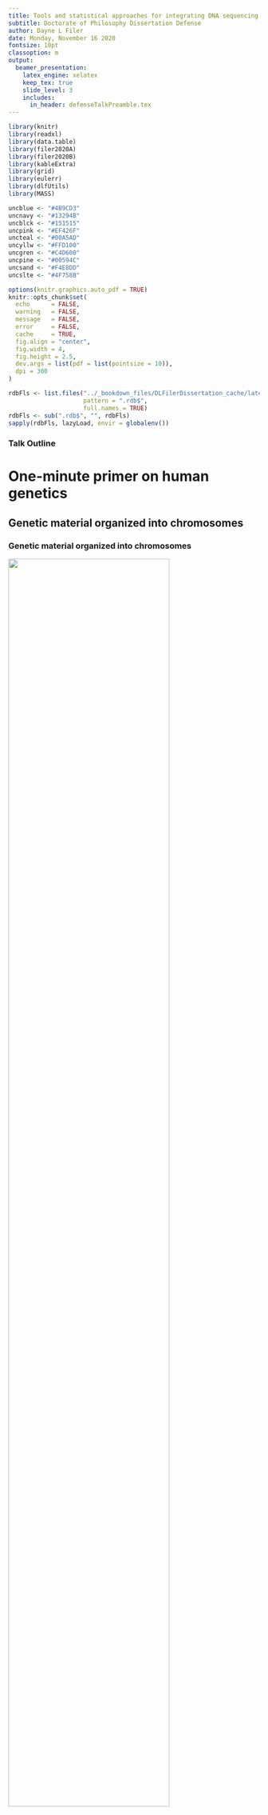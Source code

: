 ```yaml
---
title: Tools and statistical approaches for integrating DNA sequencing into clinical care
subtitle: Doctorate of Philosophy Dissertation Defense
author: Dayne L Filer
date: Monday, November 16 2020
fontsize: 10pt
classoption: m
output:
  beamer_presentation:
    latex_engine: xelatex
    keep_tex: true
    slide_level: 3
    includes:
      in_header: defenseTalkPreamble.tex
---
```


```r
library(knitr)
library(readxl)
library(data.table)
library(filer2020A)
library(filer2020B)
library(kableExtra)
library(grid)
library(eulerr)
library(dlfUtils)
library(MASS)

uncblue <- "#4B9CD3"
uncnavy <- "#13294B"
uncblck <- "#151515"
uncpink <- "#EF426F"
uncteal <- "#00A5AD"
uncyllw <- "#FFD100"
uncgren <- "#C4D600"
uncpine <- "#00594C"
uncsand <- "#F4E8DD"
uncslte <- "#4F758B"
```


```r
options(knitr.graphics.auto_pdf = TRUE)
knitr::opts_chunk$set(
  echo      = FALSE,
  warning   = FALSE,
  message   = FALSE,
  error     = FALSE,
  cache     = TRUE,
  fig.align = "center",
  fig.width = 4,
  fig.height = 2.5,
  dev.args = list(pdf = list(pointsize = 10)),
  dpi = 300
)
```

```r
rdbFls <- list.files("../_bookdown_files/DLFilerDissertation_cache/latex/", 
                     pattern = ".rdb$",
                     full.names = TRUE)
rdbFls <- sub(".rdb$", "", rdbFls)
sapply(rdbFls, lazyLoad, envir = globalenv())
```

### Talk Outline 

\label{maintoc}
\tableofcontents

# One-minute primer on human genetics

## Genetic material organized into chromosomes

### Genetic material organized into chromosomes

\centering
![](images/karyotype.jpg){width=80%}

\vfill
\tiny
(Image taken from NHGRI)

## Central dogma of molecular biology

### Central dogma of molecular biology

\centering
![](images/geneToPheno.png)

\vfill
\tiny
(Image taken from Khan Academy)

### Central dogma of molecular biology

\centering
![](images/centralDogma.png)

\vfill
\tiny
(Image taken from Khan Academy)

### Central dogma of molecular biology

\centering
![](images/humanCell.png){width=50%}

\vfill
\tiny
(Image taken from Khan Academy)

# Copy number variation in exome sequencing

## Background and motivation

### What is a copy number variant?

\centering
![](images/cnvExamples.pdf)

### Motivation

\centering
![](images/truty.png)

\bigskip

> Our analysis identified 2844 intragenic CNVs in 384 clinically tested genes. CNVs were observed in 1.9% of the entire cohort but in a disproportionately high fraction (9.8%) of individuals with a clinically significant result.

### Motivation

\centering

```r
truty <- as.data.table(read_xlsx("/Users/dayne/papers/truty2019aa00.xlsx"))
setnames(truty, gsub(" ", "_", names(truty)))
tdat <- truty[ , .N, by = .(CNV_size, Variant_type)]
tdat[CNV_size == "Whole gene", CNV_size := "wholeGene"]
tdat[CNV_size == "partialExon", CNV_size := "partExon"]
setkey(tdat, CNV_size)
ordr <- c("wholeGene", "multiExon", "singleExon", "partExon", "promoter")
tdat <- tdat[J(ordr)]

par(mfrow = c(1, 2), mar = c(6, 3, 3, 1))
ordr <- c("wholeGene", "multiExon", "singleExon", "partExon", "promoter")
barplot(tdat[Variant_type == "DEL", N],
        names.arg = ordr,
        las = 2,
        axes = FALSE,
        ylim = c(0, 1000),
        col = c("gray", rep(uncblue, 3), "gray"),
        border = NA)
axis(side = 2)
mtext(side = 3, line = 1.5, "Deletions", col = uncblue, font = 2)
barplot(tdat[Variant_type == "DUP", N],
        names.arg = ordr,
        las = 2,
        axes = FALSE,
        ylim = c(0, 1000),
        col = c("gray", rep(uncnavy, 3), "gray"),
        border = NA)
axis(side = 2)
mtext(side = 3, line = 1.5, "Duplications", col = uncnavy, font = 2)
```

## Better capturing the exome

### Why exome sequencing?

* Only 1-2% of our DNA codes for protein (exome)

* Sequencing only the exome is cost-efficient and easier to interpret

\bigskip

\centering
![](images/captureBubble.pdf){height=50%}

### Exon-to-exon capture variation

```r
data(subjectCounts)
exonCts <- subjectCounts[ , `IDT-IC;NCG_00169`]
exonCts <- pmin(exonCts, quantile(exonCts, 0.99, na.rm = TRUE))
par(mar = c(4, 1, 1, 1))
hist(exonCts, breaks = 50, col = uncblue, 
     border = NA, ann = FALSE, axes = FALSE)
title(xlab = "Counts per exon")
axis(side = 1)
```

### The current state-of-the-art: ExomeDepth

\centering
![](images/exomeDepth.png)
\raggedright

* ExomeDepth builds a comparative model based on the beta-binomial distribution

* Begins by finding highly-correlated samples to build a control vector

* Defaults to an expected CNV size of 50kb -- not expected to perform well for small (exon level) variation

### Can we better capture exomes?

\centering
![](images/multiCapture.pdf)

### Can we better capture exomes?

\centering

```r
kable(poolTbl[ , .(pool, capture, N, medExon, medTotal, rsdTotal)], 
      row.names = FALSE, 
      format.args = list(big.mark = ",", scientific = FALSE),
      booktabs = TRUE,
      escape = FALSE,
      linesep = "")
```

### Can we better capture exomes?

```r
pltAlpha0(a0tbl, mcCol = uncblue, icCol = uncnavy)
```

### Can we better capture exomes?

```r
aglPools <- c(sprintf("randNCG_%d", 1:5), "Pool1", "Pool2", "WGS", "SMA1", "SMA2")
with(mnvr[pool %in% aglPools], {
  pltMnVrCont(dat = as.data.table(as.list(environment())),
              grpVec = factor(pool, levels = aglPools),
              colVec = c(rep(uncnavy, 5), rep(uncblue, 5)),
              lgnd = FALSE)
})
```

### Can we better capture exomes?

```r
idtPools <- c("IDT-MC", "IDT-IC", "IDT-RR")
with(mnvr[pool %in% idtPools], {
  pltMnVrCont(dat = as.data.table(as.list(environment())),
              grpVec = factor(pool, levels = idtPools),
              colVec = c(uncblue, uncnavy, uncblue),
              lgnd = FALSE)
})
```

### Can we better capture exomes?

```r
pltSubjectStatByPool("nSelected", ylab = "Number of controls selected")
```

### Can we better capture exomes?

```r
pltSubjectStatByPool("propSelected", ylab = "Proportion of controls selected")
```

### Can we better capture exomes?

```r
pltSubjectStatByPool("overallPhi", ylab = "Overdispersion (phi)")
```

### Can we better capture exomes?

\bigskip
\centering\Huge\textcolor{uncnavy}{Yes!}

\bigskip
\raggedright\normalsize

#### We recommend

1. Multiplexing roughly 16 samples prior to exome capture

2. Checking for library balance prior to exome capture (from our limited data, we suggest RSD 30%)

## Novel copy number variant algorithm

### Can we better analyze exomes?

#### mcCNV algorithm

\medskip

1. Assumes multiplexed capture
2. Models observed counts using the negative binomial model
3. Uses a shrinkage estimator for the dispersion

\medskip

\hfill ![](images/mcCNV.png){width=30%}

### Can we better analyze exomes?

```r
pltStatCompare(xRes = procSimRes$ExomeDepthDefault, yRes = procSimRes$mcCNV,
               stat = "mcc", xlab = "ExomeDepth (default)", ylab = "mcCNV")
pltStatCompare(xRes = procSimRes$ExomeDepthBest, yRes = procSimRes$mcCNV,
               stat = "mcc", xlab = "ExomeDepth (correct)", ylab = "mcCNV")
```

### Can we better analyze exomes?

```r
pltStatCompare(xRes = procSimRes$ExomeDepthDefault, yRes = procSimRes$mcCNV,
               stat = "tpr", xlab = "ExomeDepth (default)", ylab = "mcCNV")
pltStatCompare(xRes = procSimRes$ExomeDepthBest, yRes = procSimRes$mcCNV,
               stat = "tpr", xlab = "ExomeDepth (correct)", ylab = "mcCNV")
```

### Can we better analyze exomes?

```r
pltStatCompare(xRes = procSimRes$ExomeDepthDefault, yRes = procSimRes$mcCNV,
               stat = "fdr", xlab = "ExomeDepth (default)", ylab = "mcCNV")
pltStatCompare(xRes = procSimRes$ExomeDepthBest, yRes = procSimRes$mcCNV,
               stat = "fdr", xlab = "ExomeDepth (correct)", ylab = "mcCNV")
```

### Can we better analyze exomes?

\centering
![](images/trost.png)
\raggedright

* Combines calls from two algorithms: ERDS and CNVnator

* Excludes repetitive and low-complexity regions (RCLRs)

* Followed their recommendations, and removed all exons overlapping their defined RLCRs

### Can we better analyze exomes?

\scriptsize

```r
kable(wgsCallBySbj,
      col.names = c("subject", rep(c("MC", "ED", "WG"), 3)),
      row.names = FALSE, 
      format.args = list(big.mark = ",", scientific = FALSE),
      booktabs = TRUE,
      linesep = "") %>%
  kable_classic() %>%
  add_header_above(c(" " = 1, "Total" = 3, "Duplications" = 3, "Deletions" = 3))
```

### Can we better analyze exomes?

\scriptsize

```r
predMetrics[ , typ := rep(c("ALL", "DUP", "DEL"), each = 4)]
predMetrics[ , set := ifelse(grepl("Sub", PredSet), "Sub", "Total")]
predMetrics[ , alg := ifelse(grepl("mc", PredSet), "MC", "ED")]
setcolorder(predMetrics, c("typ", "set", "alg"))
kable(predMetrics[ , .(typ, set, alg, MCC, TPR, FDR, PPV)],
      col.names = c(rep("", 3), "MCC", "TPR", "FDR", "PPV"),
      row.names = FALSE, 
      format.args = list(big.mark = ",", scientific = FALSE),
      booktabs = TRUE,
      linesep = "") %>%
  kable_classic() %>%
  collapse_rows(columns = 1:2, valign = "middle", latex_hline = "major") %>%
  row_spec(predMetrics[ , which(set == "Sub")], background = "gray85") %>%
  column_spec(1, background = "uncgray")
```

### Can we better analyze exomes?

```r
vennCol <- sapply(c(uncblue, uncnavy, "gray80"), col2alpha)
eulerr_options(fills = list(fill = vennCol), quantities = list(cex = 0.5))
plot(ctsSubDup, quantities = TRUE, labels = FALSE, main = "")
grid.text("DUPLICATIONS", x = 0.5, y = 0.9)
plot(ctsSubDel, quantities = TRUE, labels = FALSE, main = "")
grid.text("DELETIONS", x = 0.5, y = 0.9)
```

```r
par(mar = rep(0, 4))
plot.new()
legend("center", legend = c("MC", "ED", "WG"), 
       fill = vennCol, horiz = TRUE, bty = "n")
```

### Can we better analyze exomes?

\bigskip
\centering\Huge\textcolor{uncnavy}{Possibly...}

\bigskip
\raggedright\normalsize

* Found comparable performance overall to ExomeDepth

* However! We do not require prior information

\hfill ![](images/mcCNV.png){width=30%}

# Detecting fetal variation from cell-free DNA

## Background

### Cell-free DNA used for fetal genetic testing

\centering ![](images/lo.png)

\raggedright
#### Noninvasive testing can now detect:

* aneuploidy and large chromosomal deletions (>5Mb)

* autosomal dominant single-gene disorders

* autosomal recessive single-gene disorders using relative haplotype dosing (RHDO)

### Motivation

\centering

***No one has demonstrated accurate fetal genotyping from cell-free DNA without additional parental sequencing***

\bigskip\bigskip\raggedright

Fetal genotyping using only cell-free DNA would 

1. enable population-level screening for Mendelian disorders, allowing immediate neonatal management;

2. provide more targets for developing *in utero* therapies. 

### The two estimation problems

![](images/cellFreeDiagram.pdf)

### Estimating fetal fraction

Represent maternal and fetal genotype pairs with capital and lowercase letters, where 'A' and 'B' represent the major and minor alleles (e.g. 'AAab' represents the fetus uniquely heterozygous for the minor allele). Define the fetal fraction and PMAR as the random variables $F$ and $M$.

\begin{align}
\text{E}[M \rvert G = \text{AAab}, F = f] &= \frac{f}{2} \\
\text{E}[M \rvert G = \text{ABaa}, F = f] &= \frac{1 - f}{2} \\
\text{E}[M \rvert G = \text{ABab}, F = f] &= \frac{1}{2} \\
\text{E}[M \rvert G = \text{ABbb}, F = f] &= \frac{1 + f}{2} \\
\text{E}[M \rvert G = \text{BBab}, F = f] &= 1 - \frac{f}{2} 
\end{align}

### Estimating fetal fraction

```r
par(mar = rep(0, 4))
plot.new()
legend(x = grconvertX(0.5, from = "nfc"),
       y = grconvertY(0.5, from = "nfc"),
       legend = GenoMeta$name,
       horiz = TRUE,
       lwd = 4,
       col = GenoMeta$color,
       xjust = 0.5,
       yjust = 0.5,
       xpd = NA,
       bty = "n")
```

```r
pltExpMAF(250)
```

\centering ![](defense_files/figure-beamer/genoLgnd-1.pdf)

## Novel maternal-fetal genotyping algorithm

### Novel maternal-fetal genotyping algorithm

* Perform empirical Bayes EM routine to identify unique fetal heterozygosity

* Estimate fetal fraction as the median across all sites with fetal heterozygosity

* Estimate maternal-fetal genotypes as the maximal-likelihood given the fetal fraction estimate

## Shortcomings of noninvasive exome sequencing

### Applying genotyping algorithm to cell-free exome sequencing

\scriptsize

\begin{table}
\centering
\begin{tabular}[t]{ll>{\raggedright\arraybackslash}p{8em}>{\raggedright\arraybackslash}p{8em}rrrr}
\toprule
  & GA & Clinical findings & Genetic diagnosis & FF & Dep & \%Dup & \%Filt\\
\midrule
1 & 32w2d & 5 prior pregnancies affected with X-linked recessive Menke's syndrome & Menke's syndrome; del. ATP7A exon 1 & 0.117 & 241 & 42.80 & 21.96\\
2 & 24w5d & Fetal sonogram at 21w5d showed femoral bowing with shortened length (\textless3\% for GA) bilaterally & Osteogenesis imperfecta type VIII; P3H1 c.1120G\textgreater T (rs140468248) & 0.122 & 152 & 33.32 & 22.09\\
3 & 34w0d & Fetal sonogram at 19w0d showed bilateral club foot with bilateral upper limb arthrogryposis & None, to date, despite exome and genome sequencing of newborn & 0.169 & 330 & 53.67 & 32.65\\
\bottomrule
\end{tabular}
\end{table}

### Applying genotyping algorithm to cell-free exome sequencing

```r
with(gt[use & smp == "S1"], cfPltFreqHist(alt, udep, gtCall, ff = ff[1]))
title(ylab = "Case 1", line = 1)
```

\centering ![](defense_files/figure-beamer/genoLgnd-1.pdf)

### Applying genotyping algorithm to cell-free exome sequencing

```r
data(rs140468248)
data(GenoMeta)
with(gt[use & smp == "S2"], cfPltFreqHist(alt, udep, gtCall, ff = ff[1]))
oiCall <- gt[varid == rs140468248, gtCall]
oiPmar <- gt[varid == rs140468248, alt/(ref + alt)]
abline(v = oiPmar, col = GenoMeta$color[GenoMeta$name == oiCall])
text(x = oiPmar,
     y = grconvertY(0.75, "nfc"),
     "rs140468248",
     srt = 90,
     adj = c(0.5, 1.5),
     col = GenoMeta$color[GenoMeta$name == oiCall])
title(ylab = "Case 2", line = 1)
```

\centering ![](defense_files/figure-beamer/genoLgnd-1.pdf)

### Applying genotyping algorithm to cell-free exome sequencing

```r
with(gt[use & smp == "FES-0034-4"], cfPltFreqHist(alt, udep, gtCall, ff = ff[1]))
title(ylab = "Case 3", line = 1)
```

\centering ![](defense_files/figure-beamer/genoLgnd-1.pdf)

### Applying genotyping algorithm to cell-free exome sequencing

* In Case 3, we also have individual exome sequencing for the mother, father, and fetus

* Overall, we found a 50.91% genotyping accuracy

\bigskip

```r
kable(c3FetByCf[ , .(" " = "Fetal", " " = fet, `0/0`, `0/1`, `1/1`)], 
      row.names = FALSE,
      format.args = list(big.mark = ",", scientific = FALSE),
      booktabs = TRUE) %>%
  kable_classic() %>%
  collapse_rows(columns = 1, valign = "middle") %>%
  add_header_above(c(" " = 2, "Cell-free" = 3))
```

### Explaining the poor performance

```r
pltExpMAF(500)
```

### Explaining the poor performance

```r
pltMissclass()
```

### Does fragment length matter?

\centering ![](images/chan.png)

\bigskip

\centering ![](images/rabinowitz.png)

### Does fragment length matter?

```r
## Calculate density and ECDF for fragment read lengths
matDen <- density(c3MatFetReads[source == "maternal", isize])
fetDen <- density(c3MatFetReads[source == "fetal",    isize])
matCdf <- ecdf(c3MatFetReads[source == "maternal", isize])
fetCdf <- ecdf(c3MatFetReads[source == "fetal",    isize])

## Generate plots
par(mfrow = c(1, 2), oma = c(3, 0, 0, 0))
par(mar = c(4, 2, 1, 1))
plot.new()
plot.window(xlim = range(c(matDen$x, fetDen$x)), range(c(matDen$y, fetDen$y)))
lines(matDen, col = uncnavy, lwd = 2)
lines(fetDen, col = uncblue, lwd =2)
axis(side = 1)
title(xlab = "Fragment length")
title(ylab = "Density", line = 1)
par(mar = c(4, 4, 1, 1))
plot.new()
xv <- seq(50, 300, 1)
plot.window(xlim = range(xv), ylim = 0:1)
points(x = xv, y = matCdf(xv), col = uncnavy, lwd = 2, type = "l")
points(x = xv, y = fetCdf(xv), col = uncblue, lwd = 2, type = "l")
axis(side = 1)
axis(side = 2)
title(xlab = "Fragment length (insert size)",
      ylab = "Cumulative distribution")
legend(x = grconvertX(0.5, from = "ndc"),
       y = line2user(2, side = 1, outer = TRUE),
       legend = c("Maternal", "Fetal"),
       horiz = TRUE,
       lwd = 2,
       col = c(uncnavy, uncblue),
       xjust = 0.5,
       yjust = 0.5,
       xpd = NA,
       bty = "n")
```

### Does fragment length matter?

```r
gt[ , pmar := alt/(alt + ref)]
gt[ , sratio := sdep/adep]
pltSratioByPmar <- function(smpNm) {
  par(mar = c(4, 4, 2, 1))
  with(gt[gtCall == "AAab" & smp == smpNm], {
    plot(pmar ~ sratio,
         xlab = "Proportion < 140 bp",
         ylab = "PMAR",
         pch = 16,
         cex = 0.5,
         col = col2alpha('darkgray'),
         bty = "n")
  })
  with(gt[gtCall == "AAab" & smp == smpNm], {
    contour(kde2d(x = sratio, y = pmar, n = 500),
            nlevels = 25,
            add = TRUE,
            drawlabels = FALSE,
            col = uncnavy)
  })
}
pltSratioByPmar("S1")
title(main = "Case 1", line = 1)
pltSratioByPmar("S2")
title(main = "Case 2", line = 1)
pltSratioByPmar("FES-0034-4")
title(main = "Case 3", line = 1)
```

\bigskip

* Rabinowitz et al. found the difference in accuracy varied from -0.25% to 1.89% when using versus not using fragment length in their exome analyses.

* Correcting for fragment length will not overcome the bounds of the binomial distribution

### Summary

* Noninvasive exome sequencing would require cost-prohibitive sequencing depths

* Despite suggestions by others, simply correcting for fragment length will not facilitate noninvasive genome/exome sequencing in the clinic

* We recommend a more targeted approach

## Acknowledgments {-}

\begin{minipage}[t]{0.49\linewidth}
\begin{itemize}\scriptsize
  \item Kirk Wilhelmsen
  \begin{itemize}\scriptsize
    \item Fenshen Kuo
    \item Chris Bizon
    \item Jeff Tilson
    \item Darius Bost
    \item Kimberly Robasky
    \item Phil Owen
  \end{itemize}
  \item Thesis Committee
  \begin{itemize}\scriptsize
    \item Bradford Powell (Chair)
    \item Stan Ahalt
    \item Yun Li
    \item Neeta Vora
  \end{itemize}
  \item Jonathan Berg
  \begin{itemize}\scriptsize
    \item Christian Tilley
    \item Alicia Brandt
  \end{itemize}
\end{itemize}
\end{minipage}
\begin{minipage}[t]{0.49\linewidth}
\begin{itemize}\scriptsize
  \item UNC Genetics/BCB
  \begin{itemize}\scriptsize
    \item Will Valdar
    \item Tim Elston
    \item Jonathan Cornett
    \item Cara Marlow
    \item Fernando Pardo-Manuel de Villena
  \end{itemize}
  \item MD/PhD Program
  \begin{itemize}\scriptsize
    \item Toni Darville
    \item Mohanish Deshmuk
    \item Alison Reagan
    \item Carol Herrion
    \item Amber Brosius
  \end{itemize}
\end{itemize}
\end{minipage}

\bigskip

\centering
\includegraphics[height=4em]{images/renci-logo_grey.pdf}
\hspace{2ex}
\includegraphics[height=3em]{images/SOM_gray.pdf}

\appendix 

# Appendix {-}

### Appendix

\label{apptoc}

\tableofcontents

## Median count per exon

```r
pltSubjectStatByPool("medIntMolCount", ylab = "Median count per exon")
```

## Produce simulated exomes

\medskip

We use an alternate definition of copy state, such that 1 represents the normal diploid state.
Let $N$ represent the total number of molecules (read pairs) and $e_j \in \mathbb{E}$ represent the  probability of capturing target $j$, then for each subject, $i$:

1. Randomly select $s_{ij} \in \mathbb{S}_i$ from $S = \{0.0, 0.5, 1, 1.5, 2\}$ as the copy number at target $j$

2. Adjust the subject-specific capture probabilities by the copy number, $\mathbb{E}_i = \frac{\mathbb{E} \odot \mathbb{S}_{i}}{\sum_j \mathbb{E} \odot \mathbb{S}_{i}}$

3. Draw $N$ times from $\text{Multinomial}(\mathbb{E}_i)$, giving the molecule counts at each target $j$ for sample $i$, $c_{ij} \in \mathbb{C}_i$

## mcCNV algorithm

The mcCNV algorithm adjusts the sSEQ probability model by adding a multiplier for the copy state:
$$
  C_{ij} \sim \mathcal{NB}(f_is_{ij}\hat\mu_j, \tilde\phi_j/f_i)
$$
where the random variable $C_{ij}$ represents observed molecule counts for subject $i$ at target $j$, $f_i$ is the size factor for subject $i$, $s_{ij}$ is the copy state, $\mu_j$ is the expected mean under the diploid state at target $j$, and $\tilde\phi_j$ is the shrunken phi at target $j$.
We observe $c_{ij}$ and wish to estimate $s_{ij}$, $\hat{s}_{ij}$.

### mcCNV algorithm

Initialize by setting $\hat{s}_{ij} = 1$ for all $i,j$. Then,

1. Adjust the observed values for the estimated copy-state,
  $$
  c_{ij}^{\prime} = \frac{c_{ij}}{\hat{s}_{ij}}.
  $$

2. Subset $c_{ij}^{\prime}$ such that $c_{ij}^{\prime} > 10, ~ \hat{s}_{ij} > 0$

3. Calculate the size-factor for each subject
  $$
  f_i = \text{median}\left(\frac{c_{ij}^{\prime}}{g_j}\right),
  $$
  where $g_j$ is the geometric mean at each exon.

4. Use method of moments to calculate the expected dispersion
  $$
  \hat\phi_j = \max\left(0, \frac{\hat\sigma_j^2 - \hat{\mu}_j}{\hat{\mu}_j^2}\right)
  $$
  where $\hat{\mu}_j$ and $\hat{\sigma}_j^2$ are the sample mean and variance of $c_{ij}^{\prime}/f_i$.

### mcCNV algorithm

5. Let $J$ represent the number of targets. Shrink the phi values to
  $$
  \tilde\phi_j = (1 - \delta)\hat\phi_j + \delta\hat{\xi}
  $$
  such that
  $$
  \delta = \frac{\sum\limits_j\left(\hat\phi_j - \frac{1}{n_j}\sum\limits_j \hat\phi_j\right)^2/(J - 1)}
  {\sum\limits_j\left(\hat\phi_j - \hat{\xi}\right)^2/(n_j - 2)}
  $$
  and
  $$
  \hat{\xi} = \mathop{\text{argmin}}\limits_{\xi}\left\{
  \frac{d}{d\xi}\frac{1}{\sum\limits_j \left(\hat\phi_j - \xi\right)^2}
  \right\}.
  $$

### mcCNV algorithm

6. Update $\hat{s}_{ij}$,
  $$
  \mathop{\text{argmax}}\limits_{s \in S}\left\{
  \mathcal{L}(s \rvert c_{ij},f_i,\hat\mu_j,\tilde\phi_j)
  \right\}
  $$
  where $S = \{0.001, 0.5, 1, 1.5, 2\}$.

7. Repeat until the number of changed states falls below a threshold or a maximum number of iterations is reached.

8. After convergence, calculate p-values for the diploid state, $\pi_{ij} = \text{Pr}(s_{ij} = 1)$.

9. Adjust p-values using the Benjamini–Hochberg procedure and filter to a final call-set such that adjusted p-values fall below some threshold, $\alpha$.


## Venn diagrams with all samples

```r
eulerr_options(fills = list(fill = vennCol), quantities = list(cex = 0.5))
plot(ctsAllDup, quantities = TRUE, labels = FALSE, main = "")
grid.text("DUPLICATIONS", x = 0.5, y = 0.9)
plot(ctsAllDel, quantities = TRUE, labels = FALSE, main = "")
grid.text("DELETIONS", x = 0.5, y = 0.9)
```

\centering ![](defense_files/figure-beamer/vennLgnd-1.pdf)

## Aglient capture versus IDT capture

```r
with(mnvr[pool %in% c("WGS", "IDT-RR")], {
  pltMnVrCont(dat = as.data.table(as.list(environment())),
              grpVec = factor(pool, levels = c("WGS", "IDT-RR")),
              colVec = c("darkblue", "darkorange"))
})
```

## Maternal-fetal genotyping algorithm

Represent maternal and fetal genotype pairs, given by the random variable $G$, with capital and lowercase letters, where 'A' and 'B' represent the major and minor alleles (e.g. 'AAab' represents the fetus uniquely heterozygous for the minor allele).

Let $X,Y$ be random variables for major and minor allele read counts.
Define the fetal fraction and PMAR as the random variables $F$ and $M$.

We employ an empirical Bayesian expectation-maximization algorithm to identify loci with unique fetal heterozygosity, i.e. $g \in \{\text{AAab}, \text{BBab}\}$.
We pick reasonable starting values for the fetal fraction, $F = f$, and the average minor allele frequency, then iteratively update the expected allele distribution and expected PMAR values until some convergence:

### Maternal-fetal genotyping algorithm

1. Initialize the genotype probabilities, $p_g^* = \text{Pr}\{G = g\}$, and the expected PMAR, $m_g^* = m_g$, based on reasonable estimates for the average minor allele frequency and fetal fraction

2. Update $\hat{\mathbb{G}}$:
  $$
    \hat{g}_i = \mathop{\text{argmax}}\limits_{g \in G}\left\{p_g^*\mathcal{L}(g \rvert m_g^*,x_i,y_i)\right\}, Y_{i} \sim \text{Bin}(x_i + y_i, m_g^*) 
  $$

3. Update the genotype probabilities:
  $$
    p_g^* = \frac{\sum_i \text{I}(\hat{g} = g) + N\text{Pr}\{G = g\} - 1}{\sum_g\left\{\sum_i \text{I}(\hat{g} = g) + N\text{Pr}\{G = g\} - 2\right\}}
  $$
  where $N$ is the weight given to the initial estimate of the genotype probability, $\text{Pr}\{G = g\}$.

### Maternal-fetal genotyping algorithm

4. Update the expected PMAR:
  $$
    m_g^* = \frac{\sum_i y_i\text{I}(\hat{g} = g) + Nm_g - 1}{\sum_i(x_i + y_i)\text{I}(\hat{g} = g) + N - 2} 
  $$
  where $N$ is the weight given to the initial estimate of the PMAR, $m_g$.

5.  Continue updating $\hat{\mathbb{G}}$ , $p_g^*$, and $m_g^*$ until $\hat{\mathbb{G}}$ converges.

6.  For all loci $j$, such that $\hat{g} \in \{\text{AAab}, \text{BBab}\}$, calculate $\hat{f}_j$:
  $$
    \hat{f}_j =
      \begin{cases}
        \displaystyle\frac{2y_j}{x_j + y_j}, & \hat{g} = AAab \\[15pt]
        2 - \displaystyle\frac{2y_j}{x_j + y_j}, & \hat{g} = BBab
      \end{cases} 
  $$
  
### Maternal-fetal genotyping algorithm

7.  Let
  $$
    \hat{f} = \text{median}\left(\hat{f}_j\right)
  $$

8. Calculate the expected PMAR using the fetal fraction estimate,
  $$
    m_g = \text{E}[M|\hat{f},g]
  $$

9. Finally, for all loci, $i$, estimate $\hat{g}_i \in \hat{\mathbb{G}}$,
  $$
  \hat{g}_i = \mathop{\text{argmax}}\limits_{g \in G}\left\{\mathcal{L}(g \rvert m_g,x_i,y_i)\right\}, Y_{i} \sim \text{Bin}(x_i + y_i, m_g)
  $$


## All case 3 calls

```r
makeCallTbl <- function(tbl) {
  kable(tbl, 
        row.names = FALSE,
        format.args = list(big.mark = ",", scientific = FALSE),
        booktabs = TRUE,
        linesep = "") %>%
    kable_classic() %>%
    collapse_rows(columns = 1:2, valign = "middle", latex_hline = "major") %>%
    row_spec(tbl[ , which(Fet == "0/1")], background = "gray85") %>%
    column_spec(1, background = "uncgray")
}
```

\begin{minipage}{0.49\linewidth}
```r
makeCallTbl(c3Calls[mat %in% c("0/0", "1/1"),
                    .(Mat = mat, Fet = fet, Cff = cff, N)])
```
\end{minipage}
\begin{minipage}{0.49\linewidth}
```r
makeCallTbl(c3Calls[mat == "0/1", .(Mat = mat, Fet = fet, Cff = cff, N)])
```
\end{minipage}
